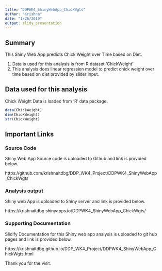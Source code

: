 ```yaml
---
title: "DDPWK4_ShinyWebApp_ChickWgts"
author: "Krishna"
date: "1/26/2019"
output: slidy_presentation
---
```


## Summary

This Shiny Web App predicts Chick Weight over Time based on Diet.

  1. Data is used for this analysis is from R dataset 'ChickWeight'
  2. This analysis does linear regression model to predict chick weight over time based on diet 
     provided by slider input.

## Data used for this analysis

Chick Weight Data is loaded from 'R' data package.

```r
data(ChickWeight)
dim(ChickWeight)
str(ChickWeight)
```

## Important Links

### Source Code

Shiny Web App Source code is uploaded to Github and link is provided below.

https://github.com/krishnaitdbg/DDP_WK4_Project/DDPWK4_ShinyWebApp_ChickWgts

### Analysis output 

Shiny web App is uploaded to Shiny server and link is provided below.

https://krishnaitdbg.shinyapps.io/DDPWK4_ShinyWebApp_ChickWgts/

### Supporting Documentation

Slidify Documentation for this Shiny web app analysis is uploaded to git hub pages and link is provided below.

https://krishnaitdbg.github.io/DDP_WK4_Project/DDPWK4_ShinyWebApp_ChickWgts.html

Thank you for the visit.




